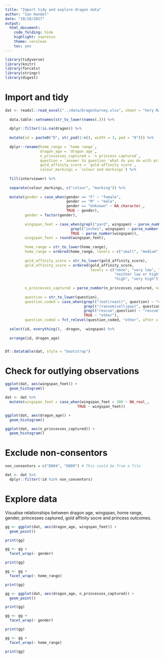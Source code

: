 ```yaml
---
title: "Import tidy and explore dragon data"
author: "Ian Handel"
date: "19/10/2017"
output: 
  html_document: 
    code_folding: hide
    highlight: espresso
    theme: cerulean
    toc: yes
---
```


```r
library(tidyverse)
library(knitr)
library(forcats)
library(stringr)
library(digest)
```

# Import and tidy

```r

dat <- readxl::read_excel("../data/DragonSurvey.xlsx", sheet = "Very Raw Data") %>%
  
  data.table::setnames(str_to_lower(names(.))) %>% 
  
  dplyr::filter(!is.na(dragon)) %>%
  
  mutate(id = paste0("D", str_pad(1:n(), width = 3, pad = "0"))) %>% 
  
  dplyr::rename(home_range = `home range`,
                dragon_age = `dragon age`,
                n_princesses_captured = `n princess captured`,
                question = `answer to question 'what do you do with princesses?\"`,
                gold_affinity_score = `gold affinity score`,
                colour_markings = `colour and markings`) %>% 
  
  fill(interviewer) %>% 
  
  separate(colour_markings, c("colour", "marking")) %>% 
  
  mutate(gender = case_when(gender == "F" ~ "female",
                            gender == "M" ~ "male",
                            gender == "Unknown" ~ NA_character_,
                            TRUE ~ gender),
         gender = factor(gender),
         
         wingspan_feet = case_when(grepl("yard", wingspan) ~ parse_number(wingspan) * 3,
                              grepl("inches", wingspan) ~ parse_number(wingspan) / 12,
                              TRUE ~ parse_number(wingspan)),
         wingspan_feet = round(wingspan_feet),
         
         home_range = str_to_lower(home_range),
         home_range = ordered(home_range, levels = c("small", "medium", "large")),
         
         gold_affinity_score = str_to_lower(gold_affinity_score),
         gold_affinity_score = ordered(gold_affinity_score,
                                       levels = c("none", "very low", "low",
                                                  "neither low or high",
                                                  "high", "very high")),
         
         n_princesses_captured = parse_number(n_princesses_captured, na = "*"),
         
         question = str_to_lower(question),
         question_coded = case_when(grepl("(eat|roast)", question) ~ "eat",
                                    grepl("(ransom|sell|pay)", question) ~ "ransom",
                                    grepl("rescue",question) ~ "rescue",
                                    TRUE ~ "other"),
         question_coded = fct_relevel(question_coded, "other", after = 3)) %>% 
  
  select(id, everything(), -dragon, -wingspan) %>% 
  
  arrange(id, dragon_age)


DT::datatable(dat, style = "bootstrap")
```

# Check for outlying observations

```r

ggplot(dat, aes(wingspan_feet)) +
  geom_histogram()

dat <- dat %>%
  mutate(wingspan_feet = case_when(wingspan_feet > 300 ~ NA_real_,
                                 TRUE ~ wingspan_feet))

ggplot(dat, aes(dragon_age)) +
  geom_histogram()

ggplot(dat, aes(n_princesses_captured)) +
  geom_histogram()
```

# Exclude non-consentors

```r

non_consentors = c("D004", "D009") # This could be from a file

dat <- dat %>%
  dplyr::filter(!id %in% non_consentors)

```

# Explore data

Visualise relationships between dragon age, wingspan, home range, gender, princesses captured, gold affinity socre and princess outcomes.

```r

gg <- ggplot(dat, aes(dragon_age, wingspan_feet)) +
  geom_point()

print(gg)

gg <- gg +
  facet_wrap(~ gender)

print(gg)

gg <- gg +
  facet_wrap(~ home_range)

print(gg)

gg <- ggplot(dat, aes(dragon_age, n_princesses_captured)) +
  geom_point()

print(gg)

gg <- gg +
  facet_wrap(~ gender)

print(gg)

gg <- gg +
  facet_wrap(~ home_range)

print(gg)
```



